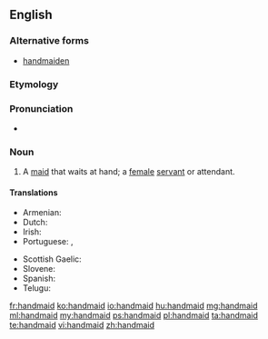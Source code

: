 ==English==

===Alternative forms===
* [[handmaiden]]

===Etymology===
{{compound|hand|maid}}

{{etystub}}

===Pronunciation===
* {{a|US}} {{IPA|/ˈhændˌmeɪd/}}

===Noun===
{{en-noun}}

# A [[maid]] that waits at hand; a [[female]] [[servant]] or attendant.

====Translations====
{{trans-top|maid that waits at hand}}
* Armenian: {{t|hy|աղախին|sc=Armn}}
* Dutch: {{t|nl|dienstmaagd}}
* Irish: {{t|ga|bansclábhaí|m}}
* Portuguese: {{t+|pt|empregada|f}}, {{t+|pt|donzela|f}}
{{trans-mid}}
* Scottish Gaelic: {{t|gd|ban-òglach|f}}
* Slovene: {{t|sl|služkinja|f}}
* Spanish: {{t+|es|azafata|f}}
* Telugu: {{t+|te|దాసి|f|tr=dāsi}}
{{trans-bottom}}

[[fr:handmaid]]
[[ko:handmaid]]
[[io:handmaid]]
[[hu:handmaid]]
[[mg:handmaid]]
[[ml:handmaid]]
[[my:handmaid]]
[[ps:handmaid]]
[[pl:handmaid]]
[[ta:handmaid]]
[[te:handmaid]]
[[vi:handmaid]]
[[zh:handmaid]]